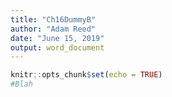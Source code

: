 ---
title: "Ch16DummyB"
author: "Adam Reed"
date: "June 15, 2019"
output: word_document
---

```{r setup, include=FALSE}
knitr::opts_chunk$set(echo = TRUE)
#Blah
```
